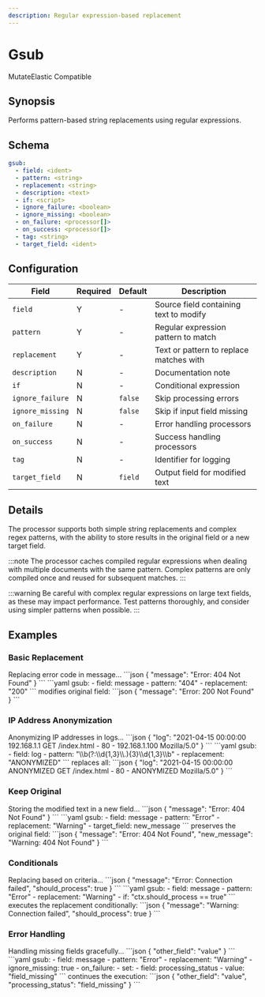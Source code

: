 ```yaml
---
description: Regular expression-based replacement
---
```


# Gsub

<span class="theme-doc-version-badge badge badge--primary">Mutate</span><span class="theme-doc-version-badge badge badge--secondary">Elastic Compatible</span>

## Synopsis

Performs pattern-based string replacements using regular expressions.

## Schema

```yaml {2-4}
gsub:
  - field: <ident>
  - pattern: <string>
  - replacement: <string>
  - description: <text>
  - if: <script>
  - ignore_failure: <boolean>
  - ignore_missing: <boolean>
  - on_failure: <processor[]>
  - on_success: <processor[]>
  - tag: <string>
  - target_field: <ident>
```

## Configuration

|Field|Required|Default|Description|
|---|---|---|---|
|`field`|Y|-|Source field containing text to modify|
|`pattern`|Y|-|Regular expression pattern to match|
|`replacement`|Y|-|Text or pattern to replace matches with|
|`description`|N|-|Documentation note|
|`if`|N|-|Conditional expression|
|`ignore_failure`|N|`false`|Skip processing errors|
|`ignore_missing`|N|`false`|Skip if input field missing|
|`on_failure`|N|-|Error handling processors|
|`on_success`|N|-|Success handling processors|
|`tag`|N|-|Identifier for logging|
|`target_field`|N|`field`|Output field for modified text|

## Details

The processor supports both simple string replacements and complex regex patterns, with the ability to store results in the original field or a new target field.

:::note
The processor caches compiled regular expressions when dealing with multiple documents with the same pattern. Complex patterns are only compiled once and reused for subsequent matches.
:::

:::warning
Be careful with complex regular expressions on large text fields, as these may impact performance. Test patterns thoroughly, and consider using simpler patterns when possible.
:::

## Examples

### Basic Replacement

<ExampleGrid>
  <CommentCol>
    Replacing error code in message...
  </CommentCol>
  <CodeCol>
    ```json
    {
      "message": "Error: 404 Not Found"
    }
    ```
    ```yaml
    gsub:
      - field: message
      - pattern: "404"
      - replacement: "200"
    ```
  </CodeCol>
  <CommentCol>
    modifies original field:
  </CommentCol>
  <CodeCol>
    ```json
    {
      "message": "Error: 200 Not Found"
    }
    ```
  </CodeCol>
</ExampleGrid>

### IP Address Anonymization

<ExampleGrid>
  <CommentCol>
    Anonymizing IP addresses in logs...
  </CommentCol>
  <CodeCol>
    ```json
    {
      "log": "2021-04-15 00:00:00 192.168.1.1 GET /index.html - 80 - 192.168.1.100 Mozilla/5.0"
    }
    ```
    ```yaml
    gsub:
      - field: log
      - pattern: "\\b(?:\\d{1,3}\\.){3}\\d{1,3}\\b"
      - replacement: "ANONYMIZED"
    ```
  </CodeCol>
  <CommentCol>
    replaces all:
  </CommentCol>
  <CodeCol>
    ```json
    {
      "log": "2021-04-15 00:00:00 ANONYMIZED GET /index.html - 80 - ANONYMIZED Mozilla/5.0"
    }
    ```
  </CodeCol>
</ExampleGrid>

### Keep Original

<ExampleGrid>
  <CommentCol>
    Storing the modified text in a new field...
  </CommentCol>
  <CodeCol>
    ```json
    {
      "message": "Error: 404 Not Found"
    }
    ```
    ```yaml
    gsub:
      - field: message
      - pattern: "Error"
      - replacement: "Warning"
      - target_field: new_message
    ```
  </CodeCol>
  <CommentCol>
    preserves the original field:
  </CommentCol>
  <CodeCol>
    ```json
    {
      "message": "Error: 404 Not Found",
      "new_message": "Warning: 404 Not Found"
    }
    ```
  </CodeCol>
</ExampleGrid>

### Conditionals

<ExampleGrid>
  <CommentCol>
    Replacing based on criteria...
  </CommentCol>
  <CodeCol>
    ```json
    {
      "message": "Error: Connection failed",
      "should_process": true
    }
    ```
    ```yaml
    gsub:
      - field: message
      - pattern: "Error"
      - replacement: "Warning"
      - if: "ctx.should_process == true"
    ```
  </CodeCol>
  <CommentCol>
    executes the replacement conditionally:
  </CommentCol>
  <CodeCol>
    ```json
    {
      "message": "Warning: Connection failed",
      "should_process": true
    }
    ```
  </CodeCol>
</ExampleGrid>

### Error Handling

<ExampleGrid>
  <CommentCol>
    Handling missing fields gracefully...
  </CommentCol>
  <CodeCol>
    ```json
    {
      "other_field": "value"
    }
    ```
    ```yaml
    gsub:
      - field: message
      - pattern: "Error"
      - replacement: "Warning"
      - ignore_missing: true
      - on_failure:
          - set:
              - field: processing_status
              - value: "field_missing"
    ```
  </CodeCol>
  <CommentCol>
    continues the execution:
  </CommentCol>
  <CodeCol>
    ```json
    {
      "other_field": "value",
      "processing_status": "field_missing"
    }
    ```
  </CodeCol>
</ExampleGrid>
